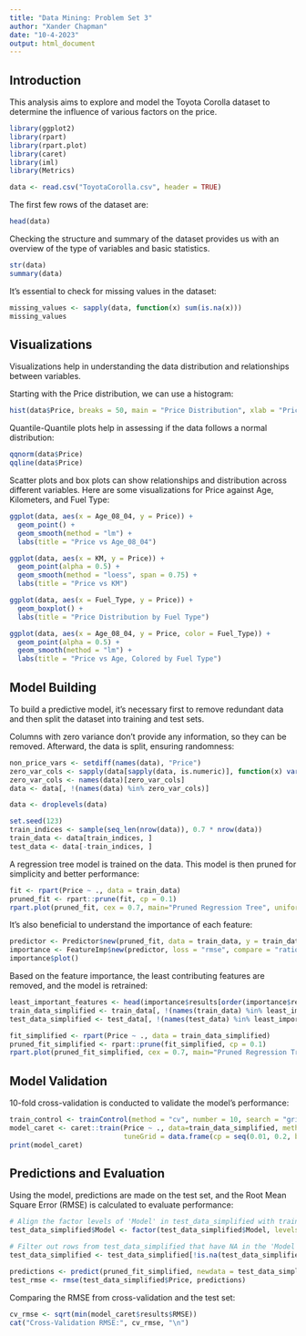 ```yaml
---
title: "Data Mining: Problem Set 3"
author: "Xander Chapman"
date: "10-4-2023"
output: html_document
---
```


## Introduction

This analysis aims to explore and model the Toyota Corolla dataset to determine the influence of various factors on the price.

```r
library(ggplot2)
library(rpart)
library(rpart.plot)
library(caret)
library(iml)
library(Metrics)
```

```r
data <- read.csv("ToyotaCorolla.csv", header = TRUE)
```

The first few rows of the dataset are:

```r
head(data)
```

Checking the structure and summary of the dataset provides us with an overview of the type of variables and basic statistics.

```r

str(data)
summary(data)
```

It's essential to check for missing values in the dataset:

```r

missing_values <- sapply(data, function(x) sum(is.na(x)))
missing_values
```

## Visualizations

Visualizations help in understanding the data distribution and relationships between variables.

Starting with the Price distribution, we can use a histogram:

```r

hist(data$Price, breaks = 50, main = "Price Distribution", xlab = "Price")
```

Quantile-Quantile plots help in assessing if the data follows a normal distribution:

```r

qqnorm(data$Price)
qqline(data$Price)
```

Scatter plots and box plots can show relationships and distribution across different variables. Here are some visualizations for Price against Age, Kilometers, and Fuel Type:

```r

ggplot(data, aes(x = Age_08_04, y = Price)) +
  geom_point() +
  geom_smooth(method = "lm") +
  labs(title = "Price vs Age_08_04")

ggplot(data, aes(x = KM, y = Price)) +
  geom_point(alpha = 0.5) +
  geom_smooth(method = "loess", span = 0.75) + 
  labs(title = "Price vs KM")

ggplot(data, aes(x = Fuel_Type, y = Price)) +
  geom_boxplot() +
  labs(title = "Price Distribution by Fuel Type")

ggplot(data, aes(x = Age_08_04, y = Price, color = Fuel_Type)) +
  geom_point(alpha = 0.5) +
  geom_smooth(method = "lm") +
  labs(title = "Price vs Age, Colored by Fuel Type")
```

## Model Building

To build a predictive model, it's necessary first to remove redundant data and then split the dataset into training and test sets.

Columns with zero variance don't provide any information, so they can be removed. Afterward, the data is split, ensuring randomness:

```r

non_price_vars <- setdiff(names(data), "Price")
zero_var_cols <- sapply(data[sapply(data, is.numeric)], function(x) var(x, na.rm = TRUE) == 0)
zero_var_cols <- names(data)[zero_var_cols]
data <- data[, !(names(data) %in% zero_var_cols)]

data <- droplevels(data)

set.seed(123)
train_indices <- sample(seq_len(nrow(data)), 0.7 * nrow(data))
train_data <- data[train_indices, ]
test_data <- data[-train_indices, ]
```

A regression tree model is trained on the data. This model is then pruned for simplicity and better performance:

```r

fit <- rpart(Price ~ ., data = train_data)
pruned_fit <- rpart::prune(fit, cp = 0.1) 
rpart.plot(pruned_fit, cex = 0.7, main="Pruned Regression Tree", uniform=TRUE, branch = 0.5)
```

It's also beneficial to understand the importance of each feature:

```r

predictor <- Predictor$new(pruned_fit, data = train_data, y = train_data$Price)
importance <- FeatureImp$new(predictor, loss = "rmse", compare = "ratio")
importance$plot()
```

Based on the feature importance, the least contributing features are removed, and the model is retrained:

```r

least_important_features <- head(importance$results[order(importance$results$importance), ]$feature, 5)
train_data_simplified <- train_data[, !(names(train_data) %in% least_important_features)]
test_data_simplified <- test_data[, !(names(test_data) %in% least_important_features)]

fit_simplified <- rpart(Price ~ ., data = train_data_simplified)
pruned_fit_simplified <- rpart::prune(fit_simplified, cp = 0.1)
rpart.plot(pruned_fit_simplified, cex = 0.7, main="Pruned Regression Tree (Simplified)", uniform=TRUE, branch = 0.5)
```

## Model Validation

10-fold cross-validation is conducted to validate the model's performance:

```r

train_control <- trainControl(method = "cv", number = 10, search = "grid", savePredictions = TRUE)
model_caret <- caret::train(Price ~ ., data=train_data_simplified, method = "rpart", trControl = train_control, 
                            tuneGrid = data.frame(cp = seq(0.01, 0.2, by = 0.01)))
print(model_caret)
```

## Predictions and Evaluation

Using the model, predictions are made on the test set, and the Root Mean Square Error (RMSE) is calculated to evaluate performance:

```r
# Align the factor levels of 'Model' in test_data_simplified with train_data_simplified
test_data_simplified$Model <- factor(test_data_simplified$Model, levels = levels(train_data_simplified$Model))

# Filter out rows from test_data_simplified that have NA in the 'Model' column
test_data_simplified <- test_data_simplified[!is.na(test_data_simplified$Model), ]

predictions <- predict(pruned_fit_simplified, newdata = test_data_simplified)
test_rmse <- rmse(test_data_simplified$Price, predictions)
```

Comparing the RMSE from cross-validation and the test set:

```r

cv_rmse <- sqrt(min(model_caret$results$RMSE))
cat("Cross-Validation RMSE:", cv_rmse, "\n")
```
